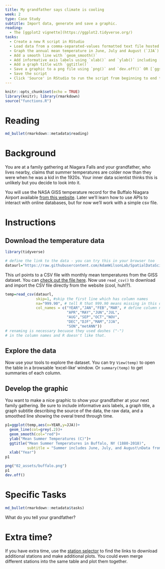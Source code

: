 ```yaml
---
title: My grandfather says climate is cooling
week: 2 
type: Case Study
subtitle: Import data, generate and save a graphic.
reading:
  - The [ggplot2 vignette](https://ggplot2.tidyverse.org/)
tasks:
  - Create a new R script in RStudio
  - Load data from a comma-separated-values formatted text file hosted on a website
  - Graph the annual mean temperature in June, July and August (`JJA`) using ggplot
  - Add a smooth line with `geom_smooth()`
  - Add informative axis labels using `xlab()` and `ylab()` including [units](https://data.giss.nasa.gov/cgi-bin/gistemp/stdata_show.cgi?id=425003010120&dt=1&ds=5)
  - Add a graph title with `ggtitle()`
  - Save a graphic to a png file using `png()` and `dev.off()` OR [`ggsave`](https://ggplot2.tidyverse.org/reference/ggsave.html)
  - Save the script
  - Click 'Source' in RStudio to run the script from beginning to end to re-run the entire process
---
```


```r
knitr::opts_chunk$set(echo = TRUE)
library(knitr); library(rmarkdown)
source("functions.R")
```

# Reading

```r
md_bullet(rmarkdown::metadata$reading)
```

# Background

You are at a family gathering at Niagara Falls and your grandfather, who lives nearby, claims that summer temperatures are colder now than they were when he was a kid in the 1920s.  Your inner data scientist thinks this is unlikely but you decide to look into it.

You will use the NASA GISS temperature record for the Buffalo Niagara Airport available [from this website](https://data.giss.nasa.gov/cgi-bin/gistemp/stdata_show.cgi?id=425003010120&dt=1&ds=5).  Later we'll learn how to use APIs to interact with online databases, but for now we'll work with a simple csv file.

# Instructions

## Download the temperature data

```r
library(tidyverse)

# define the link to the data - you can try this in your browser too
dataurl="https://raw.githubusercontent.com/AdamWilsonLab/SpatialDataScience/master/docs/02_assets/buffaloweather.csv"
```

This url points to a CSV file with monthly mean temperatures from the GISS dataset.  You can [check out the file here](`r dataurl`).  Now use `read_csv()` to download and import the CSV file directly from the website (cool, huh!?).

```r
temp=read_csv(dataurl,
              skip=1, #skip the first line which has column names
              na="999.90", # tell R that 999.90 means missing in this dataset
              col_names = c("YEAR","JAN","FEB","MAR", # define column names 
                            "APR","MAY","JUN","JUL",  
                            "AUG","SEP","OCT","NOV",  
                            "DEC","DJF","MAM","JJA",  
                            "SON","metANN"))
# renaming is necessary becuase they used dashes ("-")
# in the column names and R doesn't like that.
```

## Explore the data

Now use your tools to explore the dataset.  You can try `View(temp)` to open the table in a browsable 'excel-like' window.  Or `summary(temp)` to get summaries of each column.

## Develop the graphic

You want to make a nice graphic to show your grandfather at your next family gathering.  Be sure to include informative axis labels, a graph title, a graph subtitle describing the source of the data, the raw data, and a smoothed line showing the overal trend through time.

```r
p1=ggplot(temp,aes(x=YEAR,y=JJA))+
  geom_line(col=grey(.2))+
  geom_smooth(col="red")+
  ylab("Mean Summer Temperatures (C)")+
  ggtitle("Mean Summer Temperatures in Buffalo, NY (1880-2018)",
          subtitle = "Summer includes June, July, and August\nData from the Global Historical Climate Network\nRed line is a LOESS smooth")+
  xlab("Year")
p1
```

```r
png("02_assets/buffalo.png")
p1
dev.off()
```

# Specific Tasks

```r
md_bullet(rmarkdown::metadata$tasks)
```

What do you tell your grandfather?

# Extra time?

If you have extra time, use the [station selector](https://data.giss.nasa.gov/gistemp/stdata/) to find the links to download additional stations and make additional plots.  You could even merge different stations into the same table and plot them together.  
